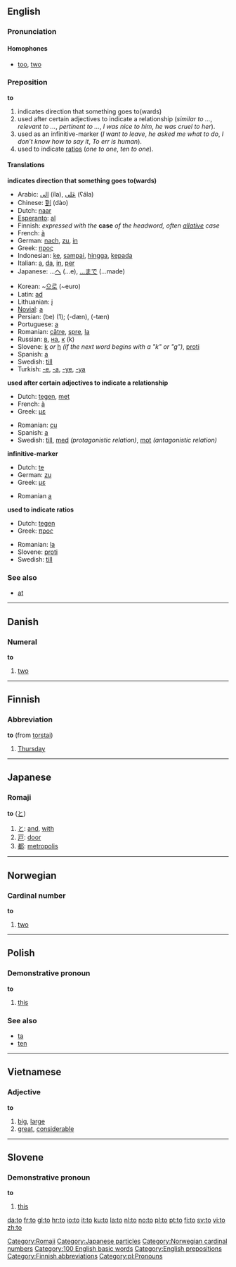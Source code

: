 ==English==

{{rank|the|of|and|4|to|in|I|that}}

===Pronunciation===

====Homophones====
*[[too]], [[two]]

===Preposition===
'''to'''

# indicates direction that something goes to(wards)
# used after certain adjectives to indicate a relationship (''similar to ...'', ''relevant to ...'', ''pertinent to ...'', ''I was nice to him'', ''he was cruel to her'').
# used as an infinitive-marker (''I want to leave'', ''he asked me what to do'', ''I don’t know how to say it'', ''To err is human'').
# used to indicate [[ratio]]s (''one to one'', ''ten to one'').

====Translations====
'''indicates direction that something goes to(wards)'''
{{top}}
*Arabic: [[الى]] (íla), [[على|عَلى]] (ʕála)
*Chinese: [[到]] (dào)
*Dutch: [[naar]]
*[[Esperanto]]: [[al]]
*Finnish: ''expressed with the'' '''case''' ''of the headword, often [[allative]] case''
*French: [[à]]
*German: [[nach]], [[zu]], [[in]]
*Greek: [[προς]]
*Indonesian: [[ke]], [[sampai]], [[hingga]], [[kepada]]
*Italian: [[a#Italian|a]], [[da]], [[in#italian|in]], [[per#Italian|per]]
*Japanese: ...[[へ]] (...e), [[...まで]] (...made)
{{mid}}
*Korean: ~[[으로]] (~euro)
*Latin: [[ad]]
*Lithuanian: [[į]]
*[[Novial]]: [[a]]
*Persian: {{FAchar|[[به|بِه]]}} (be) (1); {{FAchar|[[دن|دَن]]}} (-dæn), {{FAchar|[[تن|تَن]]}} (-tæn)
*Portuguese: [[a#Portuguese|a]]
*Romanian: [[către]], [[spre]], [[la]]
*Russian: [[в#Russian|в]], [[на#Russian|на]], [[к#Russian|к]] (k)
*Slovene: [[k]] ''or'' [[h]] ''(if the next word begins with a "k" or "g")'', [[proti]]
*Spanish: [[a#Spanish|a]]
*Swedish: [[till#Swedish|till]]
*Turkish: [[-e]], [[-a]], [[-ye]], [[-ya]]
{{bottom}}

'''used after certain adjectives to indicate a relationship'''
{{top}}
*Dutch: [[tegen]], [[met]]
*French: [[à]]
*Greek: [[με]]
{{mid}}
*Romanian: [[cu]]
*Spanish: [[a#Spanish|a]]
*Swedish: [[till]], [[med]] ''(protagonistic relation)'', [[mot]] ''(antagonistic relation)''
{{bottom}}

'''infinitive-marker'''
{{top}}
*Dutch: [[te]]
*German: [[zu]]
*Greek: [[με]]
{{mid}}
*Romanian [[a]]
{{bottom}}

'''used to indicate ratios'''
{{top}}
*Dutch: [[tegen]]
*Greek: [[προς]]
{{mid}}
*Romanian: [[la]]
*Slovene: [[proti]]
*Swedish: [[till]]
{{bottom}}

===See also===
*[[at]]


----
==Danish==
===Numeral===
'''to'''

# [[two]]


----
==Finnish==
===Abbreviation===
'''to''' (from [[torstai]])

# [[Thursday]]


----
==Japanese==
===Romaji===
'''to''' ([[と]])

# [[と]]: [[and]], [[with]]
# [[戸]]: [[door]]
# [[都]]: [[metropolis]]

[[Category:Romaji]]
[[Category:Japanese particles]]


----
==Norwegian==
===Cardinal number===
[[Category:Norwegian cardinal numbers]]
'''to'''

#[[two]]


----
==Polish==
===Demonstrative pronoun===
'''to'''

# [[this]]

===See also===
* [[ta#Polish|ta]]
* [[ten#Polish|ten]]


----
==Vietnamese==
===Adjective===
'''to'''

# [[big]], [[large]]
# [[great]], [[considerable]]


----
==Slovene==
===Demonstrative pronoun===
'''to''' {{n}}

# [[this]]

[[Category:100 English basic words]]
[[Category:English prepositions]]
[[Category:Finnish abbreviations]]
[[Category:pl:Pronouns]]

[[da:to]]
[[fr:to]]
[[gl:to]]
[[hr:to]]
[[io:to]]
[[it:to]]
[[ku:to]]
[[la:to]]
[[nl:to]]
[[no:to]]
[[pl:to]]
[[pt:to]]
[[fi:to]]
[[sv:to]]
[[vi:to]]
[[zh:to]]